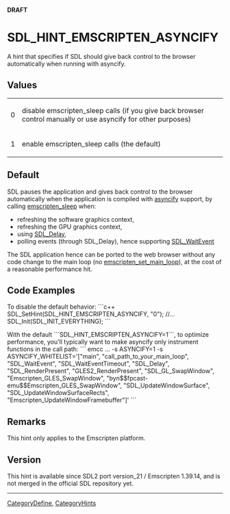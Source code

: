 <!-- pragma section-numbers off -->
<!-- pragma camelcase off -->
'''DRAFT'''

<!-- #*^*^*^*^*See http://wiki.libsdl.org/moin.cgi/SGEnumerations for details on editing this page*^*^*^*^* -->


= SDL_HINT_EMSCRIPTEN_ASYNCIFY =
A hint that specifies if SDL should give back control to the browser automatically when running with asyncify.



== Values ==
{|
|0
|disable emscripten_sleep calls (if you give back browser control manually or use asyncify for other purposes)
|-
|1
|enable emscripten_sleep calls (the default)
|}


== Default ==
SDL pauses the application and gives back control to the browser automatically when the application is compiled with [https://emscripten.org/docs/porting/asyncify.html asyncify] support, by calling [https://emscripten.org/docs/api_reference/emscripten.h.html#pseudo-synchronous-functions emscripten_sleep] when:

* refreshing the software graphics context,
* refreshing the GPU graphics context,
* using [[SDL_Delay]],
* polling events (through SDL_Delay), hence supporting [[SDL_WaitEvent]]

The SDL application hence can be ported to the web browser without any code change to the main loop (no [https://emscripten.org/docs/api_reference/emscripten.h.html#c.emscripten_set_main_loop emscripten_set_main_loop]), at the cost of a reasonable performance hit.

== Code Examples ==

To disable the default behavior:  
```c++
SDL_SetHint(SDL_HINT_EMSCRIPTEN_ASYNCIFY, "0");
//...
SDL_Init(SDL_INIT_EVERYTHING);
```

With the default ```SDL_HINT_EMSCRIPTEN_ASYNCIFY=1```, to optimize performance, you'll typically want to make asyncify only instrument functions in the call path:
```
emcc ... -s ASYNCIFY=1 -s ASYNCIFY_WHITELIST='["main", "call_path_to_your_main_loop", "SDL_WaitEvent", "SDL_WaitEventTimeout", "SDL_Delay", "SDL_RenderPresent", "GLES2_RenderPresent", "SDL_GL_SwapWindow", "Emscripten_GLES_SwapWindow", "byn$$fpcast-emu$$Emscripten_GLES_SwapWindow", "SDL_UpdateWindowSurface", "SDL_UpdateWindowSurfaceRects", "Emscripten_UpdateWindowFramebuffer"]'
```

<!-- #Leave this section as-is unless you have a code example to put in.  In that case, replace You can add your code example here with your code example following the Style Guide instructions.  Leave the rest of the markup alone and delete this comment. -->


== Remarks ==
This hint only applies to the Emscripten platform.

== Version ==
This hint is available since SDL2 port version_21 / Emscripten 1.39.14, and is not merged in the official SDL repository yet.

----
[[CategoryDefine]], [[CategoryHints]]
<!-- #See the Style Guide for instructions on editing the footer. -->
